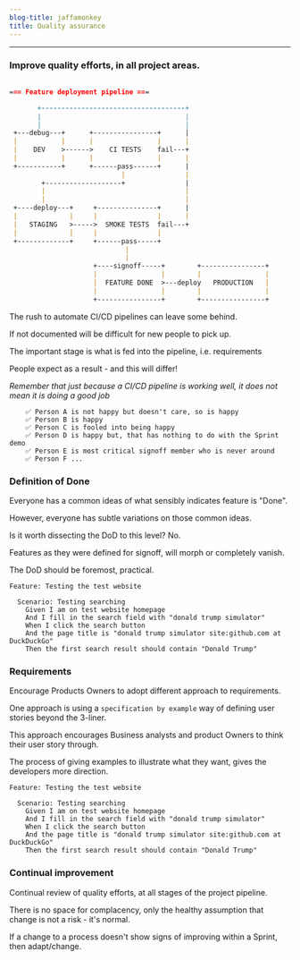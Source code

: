 ```yaml
---
blog-title: jaffamonkey
title: Quality assurance
---
```



---

### Improve quality efforts, in all project areas.

<CodeWave>

```markdown

=== Feature deployment pipeline ===

       +------------------------------------+
       |                                    |
       |                                    |
 +---debug---+      +----------------+      |
 |           |      |                |      |
 |    DEV    >------>    CI TESTS    fail---+  
 |           |      |                |      |  
 +-----------+      +------pass------+      |                                             
                            |               |
        +-------------------+               |
        |                                   |
        |                                   |             
 +----deploy---+     +---------------+      |    
 |             |     |               |      |
 |   STAGING   >----->  SMOKE TESTS  fail---+
 |             |     |               |
 +-------------+     +------pass-----+        
                             |                        
                             |                         
                     +----signoff-----+        +----------------+     
                     |                |        |                |
                     |  FEATURE DONE  >---deploy   PRODUCTION   |
                     |                |        |                |
                     +----------------+        +----------------+ 
```
The rush to automate CI/CD pipelines can leave some behind.

If not documented will be difficult for new people to pick up.

The important stage is what is fed into the pipeline, i.e. requirements

People expect as a result - and this will differ!

_Remember that just because a CI/CD pipeline is working well, it does not mean it is doing a good job_ 

```gherkin
    ✅ Person A is not happy but doesn't care, so is happy
    ✅ Person B is happy
    ✅ Person C is fooled into being happy
    ✅ Person D is happy but, that has nothing to do with the Sprint demo
    ✅ Person E is most critical signoff member who is never around
    ✅ Person F ...
```

### Definition of Done

Everyone has a common ideas of what sensibly indicates feature is "Done".

However, everyone has subtle variations on those common ideas.

Is it worth dissecting the DoD to this level? No.

Features as they were defined for signoff, will morph or completely vanish.

The DoD should be foremost, practical.

```gherkin
Feature: Testing the test website
  
  Scenario: Testing searching
    Given I am on test website homepage
    And I fill in the search field with "donald trump simulator"
    When I click the search button
    And the page title is "donald trump simulator site:github.com at DuckDuckGo"
    Then the first search result should contain "Donald Trump"
```

### Requirements

Encourage Products Owners to adopt different approach to requirements.

One approach is using a `specification by example` way of defining user stories beyond the 3-liner.

This approach encourages Business analysts and product Owners to think their user story through.

The process of giving examples to illustrate what they want, gives the developers more direction.

```gherkin
Feature: Testing the test website
  
  Scenario: Testing searching
    Given I am on test website homepage
    And I fill in the search field with "donald trump simulator"
    When I click the search button
    And the page title is "donald trump simulator site:github.com at DuckDuckGo"
    Then the first search result should contain "Donald Trump"
```

### Continual improvement

Continual review of quality efforts, at all stages of the project pipeline.

There is no space for complacency, only the healthy assumption that change is not a risk - it's normal.

If a change to a process doesn't show signs of improving within a Sprint, then adapt/change.
</CodeWave>

